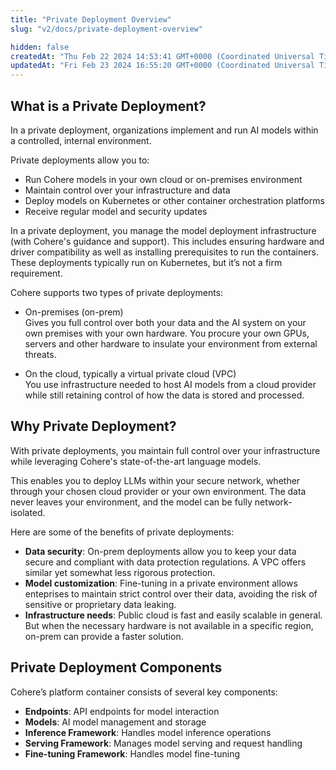 ```yaml
---
title: "Private Deployment Overview"
slug: "v2/docs/private-deployment-overview"

hidden: false
createdAt: "Thu Feb 22 2024 14:53:41 GMT+0000 (Coordinated Universal Time)"
updatedAt: "Fri Feb 23 2024 16:55:20 GMT+0000 (Coordinated Universal Time)"
---
```


## What is a Private Deployment?

In a private deployment, organizations implement and run AI models within a controlled, internal environment. 

Private deployments allow you to:
- Run Cohere models in your own cloud or on-premises environment
- Maintain control over your infrastructure and data
- Deploy models on Kubernetes or other container orchestration platforms
- Receive regular model and security updates

In a private deployment, you manage the model deployment infrastructure (with Cohere's guidance and support). This includes ensuring hardware and driver compatibility as well as installing prerequisites to run the containers. These deployments typically run on Kubernetes, but it’s not a firm requirement.

Cohere supports two types of private deployments:

- On-premises (on-prem)
<br/>Gives you full control over both your data and the AI system on your own premises with your own hardware. You procure your own GPUs, servers and other hardware to insulate your environment from external threats.

- On the cloud, typically a virtual private cloud (VPC)
<br/>You use infrastructure needed to host AI models from a cloud provider while still retaining control of how the data is stored and processed.

## Why Private Deployment?

With private deployments, you maintain full control over your infrastructure while leveraging Cohere's state-of-the-art language models.

This enables you to deploy LLMs within your secure network, whether through your chosen cloud provider or your own environment. The data never leaves your environment, and the model can be fully network-isolated.

Here are some of the benefits of private deployments:

- **Data security**: On-prem deployments allow you to keep your data secure and compliant with data protection regulations. A VPC offers similar yet somewhat less rigorous protection.
- **Model customization**: Fine-tuning in a private environment allows enteprises to maintain strict control over their data, avoiding the risk of sensitive or proprietary data leaking.
- **Infrastructure needs**: Public cloud is fast and easily scalable in general. But when the necessary hardware is not available in a specific region, on-prem can provide a faster solution.

## Private Deployment Components

Cohere’s platform container consists of several key components:
- **Endpoints**: API endpoints for model interaction
- **Models**: AI model management and storage
- **Inference Framework**: Handles model inference operations
- **Serving Framework**: Manages model serving and request handling
- **Fine-tuning Framework**: Handles model fine-tuning

